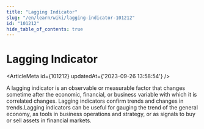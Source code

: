 ```yaml
---
title: "Lagging Indicator"
slug: "/en/learn/wiki/lagging-indicator-101212"
id: "101212"
hide_table_of_contents: true
---
```



# Lagging Indicator

<ArticleMeta id={101212} updatedAt={'2023-09-26 13:58:54'} />
<div className='border-solid border-b border-t-0 my-4 border-[var(--ifm-color-gray-300)]' />

A lagging indicator is an observable or measurable factor that changes sometime after the economic, financial, or business variable with which it is correlated changes. Lagging indicators confirm trends and changes in trends.Lagging indicators can be useful for gauging the trend of the general economy, as tools in business operations and strategy, or as signals to buy or sell assets in financial markets.
